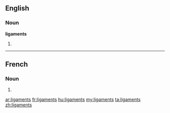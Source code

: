 ==English==

===Noun===
'''ligaments'''

# {{plural of|ligament}}

----

==French==

===Noun===
{{infl|fr}} {{m|p}}

# {{plural of|ligament|lang=fr}}

[[ar:ligaments]]
[[fr:ligaments]]
[[hu:ligaments]]
[[my:ligaments]]
[[ta:ligaments]]
[[zh:ligaments]]